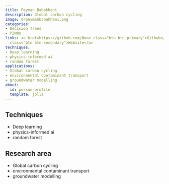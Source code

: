 ```yaml
---
title: Peyman Babakhani
description: Global carbon cycling
image: drpeymanbabakhani.png
categories:
- Decision Trees
- PINNs
links: <a href=https://github.com/None class="btn btn-primary">Github</a><a href=https://environment.leeds.ac.uk/see/staff/12072/dr-peyman-babakhani
  class="btn btn-secondary">Website</a>
techniques:
- Deep learning
- physics-informed ai
- random forest
applications:
- Global carbon cycling
- environmental contaminant transport
- groundwater modelling
about:
  id: person-profile
  template: jolla
---
```

   
:::{#person-profile}
:::
   
##
## Techniques
   
- Deep learning
- physics-informed ai
- random forest
   
##
## Research area
   
- Global carbon cycling
- environmental contaminant transport
- groundwater modelling
